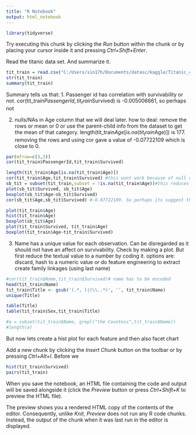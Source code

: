```yaml
---
title: "R Notebook"
output: html_notebook
---
```


```r
library(tidyverse)
```


Try executing this chunk by clicking the *Run* button within the chunk or by placing your cursor inside it and pressing *Ctrl+Shift+Enter*. 

Read the titanic data set. And summarize it.
```r
tit_train = read.csv("C:/Users/sin17h/Documents/datasc/kaggle/Titanic_classify/train.csv")
str(tit_train)
summary(tit_train)
```
Summary tells us that:
1. Passenger id has correlation with survivability or not. 
   cor(tit_train$PassengerId,tit_train$Survived) is -0.005006661, so perhaps not

2. nulls/NAs in Age column that we will deal later. how to deal: remove the rows or mean or 0 or use the parent-child info from the dataset to get the mean of that category.
   length(tit_train$Age[is.na(tit_train$Age)]) is 177. removing the rows and using cor gave a value of -0.07722109 which is close to 0.
   
```r
par(mfrow=c(3,3))
cor(tit_train$PassengerId,tit_train$Survived)

length(tit_train$Age[is.na(tit_train$Age)])
cor(tit_train$Age,tit_train$Survived) #this wont work because of null values. so temporarily, use subset to sniff the relationship
sb_tit = subset(tit_train,subset = !is.na(tit_train$Age))#this reduces the dataset to 714 rows.
plot(sb_tit$Survived, sb_tit$Age)
boxplot(sb_tit$Age~sb_tit$Survived)
cor(sb_tit$Age,sb_tit$Survived) #-0.07722109. So perhaps its suggest that there is not correlation?

plot(tit_train$Age)
hist(tit_train$Age)
boxplot(sb_tit$Age)
plot(tit_train$Survived, tit_train$Age)
boxplot(tit_train$Age~tit_train$Survived)
```
3. Name has a unique value for each observation. Can be disregarded as it should not have an affect on survivability. Check by making a plot. But first reduce the textual value to a number by coding it. options are: discard, hash to a numeric value or do feature engineering to extract create family linkages (using last name) 
```r
#cor(tit_train$Name,tit_train$Survived)# name has to be encoded
head(tit_train$Name)
tit_train$Title <- gsub('(.*, )|(\\..*)', '', tit_train$Name)
unique(Title)

table(Title)
table(tit_train$Sex,tit_train$Title)

#a = subset(tit_train$Name, grepl("the Countess",tit_train$Name))
#length(a)
```


But now lets create a hist plot for each feature and then also facet chart

Add a new chunk by clicking the *Insert Chunk* button on the toolbar or by pressing *Ctrl+Alt+I*.
Before we 
```r
hist(tit_train$Survived)
pairs(tit_train)
```


When you save the notebook, an HTML file containing the code and output will be saved alongside it (click the *Preview* button or press *Ctrl+Shift+K* to preview the HTML file).

The preview shows you a rendered HTML copy of the contents of the editor. Consequently, unlike *Knit*, *Preview* does not run any R code chunks. Instead, the output of the chunk when it was last run in the editor is displayed.
